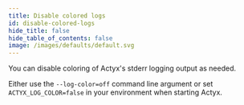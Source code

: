 ```yaml
---
title: Disable colored logs
id: disable-colored-logs
hide_title: false
hide_table_of_contents: false
image: /images/defaults/default.svg
---
```


You can disable coloring of Actyx's stderr logging output as needed.

Either use the `--log-color=off` command line argument or set `ACTYX_LOG_COLOR=false` in your environment when starting Actyx.
